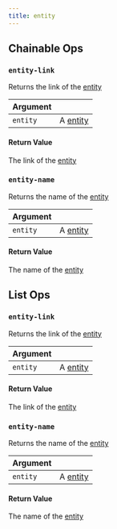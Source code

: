```yaml
---
title: entity
---
```

## Chainable Ops
<h3 id="entity-link"><code>entity-link</code></h3>

Returns the link of the [entity](/models/ref/query-panel/entity/)

| Argument |  |
| :--- | :--- |
| `entity` | A [entity](/models/ref/query-panel/entity/) |

#### Return Value
The link of the [entity](/models/ref/query-panel/entity/)

<h3 id="entity-name"><code>entity-name</code></h3>

Returns the name of the [entity](/models/ref/query-panel/entity/)

| Argument |  |
| :--- | :--- |
| `entity` | A [entity](/models/ref/query-panel/entity/) |

#### Return Value
The name of the [entity](/models/ref/query-panel/entity/)


## List Ops
<h3 id="entity-link"><code>entity-link</code></h3>

Returns the link of the [entity](/models/ref/query-panel/entity/)

| Argument |  |
| :--- | :--- |
| `entity` | A [entity](/models/ref/query-panel/entity/) |

#### Return Value
The link of the [entity](/models/ref/query-panel/entity/)

<h3 id="entity-name"><code>entity-name</code></h3>

Returns the name of the [entity](/models/ref/query-panel/entity/)

| Argument |  |
| :--- | :--- |
| `entity` | A [entity](/models/ref/query-panel/entity/) |

#### Return Value
The name of the [entity](/models/ref/query-panel/entity/)

